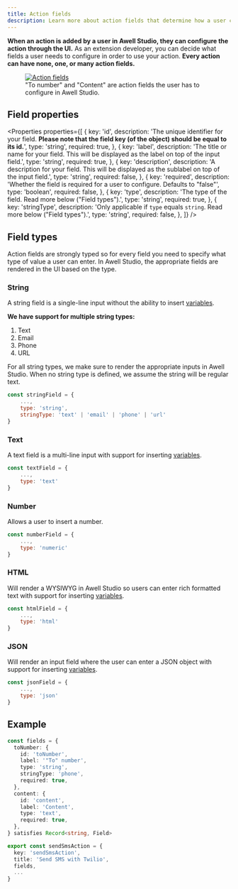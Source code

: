 ```yaml
---
title: Action fields
description: Learn more about action fields that determine how a user can configure your action in Awell Studio
---
```


**When an action is added by a user in Awell Studio, they can configure the action through the UI.** As an extension developer, you can decide what fields a user needs to configure in order to use your action. **Every action can have none, one, or many action fields.**

<figure className="w-full flex flex-col justify-center text-center relative">
  <div className="bg-[#F0F6FF] p-12 w-full sm:w-8/12 sm:p-4 mx-auto rounded-md">
    <a
      href="https://res.cloudinary.com/da7x4rzl4/image/upload/v1678703642/Developer%20portal/Action_Fields.png"
      target="_blank"
      title="Action vs. Activity"
    >
      <img
        src="https://res.cloudinary.com/da7x4rzl4/image/upload/v1678703642/Developer%20portal/Action_Fields.png"
        alt="Action fields"
      />
    </a>
  </div>
  <figcaption className="dark:text-slate-400 pt-2">
    "To number" and "Content" are action fields the user has to configure in
    Awell Studio.
  </figcaption>
</figure>

## Field properties

<Properties
  properties={[
    {
      key: 'id',
      description:
        'The unique identifier for your field.  <strong>Please note that the field key (of the object) should be equal to its id.</strong>',
      type: 'string',
      required: true,
    },
    {
      key: 'label',
      description:
        'The title or name for your field. This will be displayed as the label on top of the input field.',
      type: 'string',
      required: true,
    },
    {
      key: 'description',
      description:
        'A description for your field. This will be displayed as the sublabel on top of the input field.',
      type: 'string',
      required: false,
    },
    {
      key: 'required',
      description: 'Whether the field is required for a user to configure. Defaults to "false"',
      type: 'boolean',
      required: false,
    },
    {
      key: 'type',
      description: 'The type of the field. Read more below ("Field types").',
      type: 'string',
      required: true,
    },
    {
      key: 'stringType',
      description:
        'Only applicable if `type` equals `string`. Read more below ("Field types").',
      type: 'string',
      required: false,
    },
  ]}
/>

## Field types

Action fields are strongly typed so for every field you need to specify what type of value a user can enter. In Awell Studio, the appropriate fields are rendered in the UI based on the type.

### String

A string field is a single-line input without the ability to insert [variables](https://help.awellhealth.com/en/articles/5844865-dynamize-your-actions-with-variables).

**We have support for multiple string types:**

1. Text
2. Email
3. Phone
4. URL

For all string types, we make sure to render the appropriate inputs in Awell Studio. When no string type is defined, we assume the string will be regular text.

```javascript
const stringField = {
    ...,
    type: 'string',
    stringType: 'text' | 'email' | 'phone' | 'url'
}
```

### Text

A text field is a multi-line input with support for inserting [variables](https://help.awellhealth.com/en/articles/5844865-dynamize-your-actions-with-variables).

```javascript
const textField = {
    ...,
    type: 'text'
}
```

### Number

Allows a user to insert a number.

```javascript
const numberField = {
    ...,
    type: 'numeric'
}
```

### HTML

Will render a WYSIWYG in Awell Studio so users can enter rich formatted text with support for inserting [variables](https://help.awellhealth.com/en/articles/5844865-dynamize-your-actions-with-variables).

```javascript
const htmlField = {
    ...,
    type: 'html'
}
```

### JSON

Will render an input field where the user can enter a JSON object with support for inserting [variables](https://help.awellhealth.com/en/articles/5844865-dynamize-your-actions-with-variables).

```javascript
const jsonField = {
    ...,
    type: 'json'
}
```

## Example

```typescript
const fields = {
  toNumber: {
    id: 'toNumber',
    label: '"To" number',
    type: 'string',
    stringType: 'phone',
    required: true,
  },
  content: {
    id: 'content',
    label: 'Content',
    type: 'text',
    required: true,
  },
} satisfies Record<string, Field>

export const sendSmsAction = {
  key: 'sendSmsAction',
  title: 'Send SMS with Twilio',
  fields,
  ...
}
```
